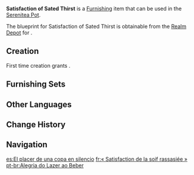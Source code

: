 {{Furnishing Infobox
|id             = 362111
|image          = Item Satisfaction of Sated Thirst.png
|category       = Small Furnishing
|subcategory    = Seating
|quality        = 3
|adeptal_energy = 60
|load           = 169
|reduced_load   = 127
|interaction    = Seat
|description    = Small round chairs found in [[Sumeru City]]'s taverns. They are often placed next to the bar table to seat solo diners. For those tired after a busy day at work, the prime choice for relaxation is to have some drinks and a hearty meal without any interruptions. Just remember that too much alcohol is bad for your health. If you feel like you're wobbling while sitting on one of these round chairs, it'd be wise to stop drinking...
|mention        = 
|blueprint      = Realm Depot
|source1        = 
}}
'''Satisfaction of Sated Thirst''' is a [[Furnishing]] item that can be used in the [[Serenitea Pot]].

The blueprint for Satisfaction of Sated Thirst is obtainable from the [[Realm Depot]] for {{Item|Realm Currency|24|x=160}}.

==Creation==
First time creation grants {{Item|Trust|24|x=60}}.
{{Recipe
|type = Creation
|time = 14h
|Karmaphala Wood = 12

|sort = Karmaphala Wood
}}

==Furnishing Sets==
{{Craft Usage|type=Furnishing Set}}

==Other Languages==
{{Other Languages
|default_hidden = 1
|en      = Satisfaction of Sated Thirst
|zhs     = 「闲时豪饮的畅快」
|zhs_rm  = "Xiánshí Háoyǐn de Chàngkuài"
|zht     = 「閒時豪飲的暢快」
|zht_rm  = "Xiánshí Háoyǐn de Chàngkuài"
|ja      = 「余暇に豪飲する爽快さ」
|ja_rm   = "Yoka ni Gouin suru Soukai-sa"
|ko      = 「한가할 때 들이키는 시원함」
|ko_rm   = "Hangahal Ttae Deurikineun Siwonham"
|es      = El placer de una copa en silencio
|fr      = «&nbsp;Satisfaction de la soif rassasiée&nbsp;»
|ru      = Удовлетворение жажды
|th      = "ความสุขของการดื่มในเวลาว่าง"
|th_rm   = 
|vi      = Niềm Vui Lúc Nhàn Rỗi
|de      = „Heiterkeit müßigen Umtrunkes“
|id      = Kepuasan dari Dahaga yang Terpuaskan
|pt      = Alegria do Lazer ao Beber
|tr      = Suya Doymuşluğun Keyfi
|it      = Soddisfazione della sete chetata
}}

==Change History==
{{Change History|3.2}}

==Navigation==
{{Furnishing Navbox|interior}}

[[es:El placer de una copa en silencio]]
[[fr:« Satisfaction de la soif rassasiée »]]
[[pt-br:Alegria do Lazer ao Beber]]